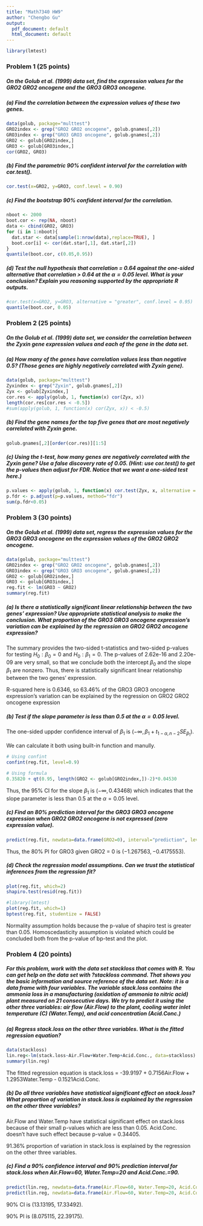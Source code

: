 ```yaml
---
title: "Math7340 HW9"
author: "Chengbo Gu"
output:
  pdf_document: default
  html_document: default
---
```


```r
library(lmtest)
```

### Problem 1 (25 points)
##### On the Golub et al. (1999) data set, find the expression values for the GRO2 GRO2 oncogene and the GRO3 GRO3 oncogene.
##### (a) Find the correlation between the expression values of these two genes.

```r
data(golub, package="multtest")
GRO2index <- grep("GRO2 GRO2 oncogene", golub.gnames[,2])
GRO3index <- grep("GRO3 GRO3 oncogene", golub.gnames[,2])
GRO2 <- golub[GRO2index,]
GRO3 <- golub[GRO3index,]
cor(GRO2, GRO3)
```

##### (b) Find the parametric 90% confident interval for the correlation with cor.test().
```r
cor.test(x=GRO2, y=GRO3, conf.level = 0.90)
```

##### (c) Find the bootstrap 90% confident interval for the correlation.
```r
nboot <- 2000 
boot.cor <- rep(NA, nboot) 
data <- cbind(GRO2, GRO3) 
for (i in 1:nboot){
  dat.star <- data[sample(1:nrow(data),replace=TRUE), ] 
  boot.cor[i] <- cor(dat.star[,1], dat.star[,2]) 
}
quantile(boot.cor, c(0.05,0.95)) 
```


##### (d) Test the null hypothesis that correlation = 0.64 against the one-sided alternative that correlation > 0.64 at the $\alpha = 0.05$ level. What is your conclusion? Explain you reasoning supported by the appropriate R outputs.
```r
#cor.test(x=GRO2, y=GRO3, alternative = "greater", conf.level = 0.95)
quantile(boot.cor, 0.05)
```


### Problem 2 (25 points)
##### On the Golub et al. (1999) data set, we consider the correlation between the Zyxin gene expression values and each of the gene in the data set.

##### (a) How many of the genes have correlation values less than negative 0.5? (Those genes are highly negatively correlated with Zyxin gene).
```r
data(golub, package="multtest")
Zyxindex <- grep("Zyxin", golub.gnames[,2])
Zyx <- golub[Zyxindex,]
cor.res <- apply(golub, 1, function(x) cor(Zyx, x)) 
length(cor.res[cor.res < -0.5])
#sum(apply(golub, 1, function(x) cor(Zyx, x)) < -0.5)
```

##### (b) Find the gene names for the top five genes that are most negatively correlated with Zyxin gene.
```r
golub.gnames[,2][order(cor.res)][1:5]
```

##### (c) Using the t-test, how many genes are negatively correlated with the Zyxin gene? Use a false discovery rate of 0.05. (Hint: use cor.test() to get the p-values then adjust for FDR. Notice that we want a one-sided test here.)
```r
p.values <- apply(golub, 1, function(x) cor.test(Zyx, x, alternative = "less")$p.value)
p.fdr <- p.adjust(p=p.values, method="fdr")
sum(p.fdr<0.05)
```

### Problem 3 (30 points)
##### On the Golub et al. (1999) data set, regress the expression values for the GRO3 GRO3 oncogene on the expression values of the GRO2 GRO2 oncogene.

```r
data(golub, package="multtest")
GRO2index <- grep("GRO2 GRO2 oncogene", golub.gnames[,2])
GRO3index <- grep("GRO3 GRO3 oncogene", golub.gnames[,2])
GRO2 <- golub[GRO2index,]
GRO3 <- golub[GRO3index,]
reg.fit <- lm(GRO3 ~ GRO2)
summary(reg.fit)
```
##### (a) Is there a statistically significant linear relationship between the two genes' expression? Use appropriate statistical analysis to make the conclusion. What proportion of the GRO3 GRO3 oncogene expression's variation can be explained by the regression on GRO2 GRO2 oncogene expression?

The summary provides the two-sided t-statistics and two-sided p-values for testing $H_{0}: \beta_{0}=0$ and $H_{0}: \beta_{1}=0$. The p-values of 2.62e-16 and 2.20e-09 are very small, so that we conclude both the intercept $\beta_{0}$ and the slope $\beta_{1}$ are nonzero. Thus, there is statistically significant linear relationship between the two genes' expression.

R-squared here is 0.6346, so 63.46% of the GRO3 GRO3 oncogene expression's variation can be explained by the regression on GRO2 GRO2 oncogene expression

##### (b) Test if the slope parameter is less than 0.5 at the $\alpha = 0.05$ level.
The one-sided uppder confidence interval of $\beta_{1}$ is $(-\infty, \beta_{1}+t_{1-\alpha,n-2}SE_{\beta_{1}})$.

We can calculate it both using built-in function and manully.


```r
# Using confint
confint(reg.fit, level=0.9)
```

```r
# Using formula
0.35820 + qt(0.95, length(GRO2 <- golub[GRO2index,])-2)*0.04530
```

Thus, the 95% CI for the slope $\beta_{1}$ is $(-\infty, 0.43468)$ which indicates that the slope parameter is less than 0.5 at the $\alpha = 0.05$ level.

##### (c) Find an 80% prediction interval for the GRO3 GRO3 oncogene expression when GRO2 GRO2 oncogene is not expressed (zero expression value).
```r
predict(reg.fit, newdata=data.frame(GRO2=0), interval="prediction", level = 0.80)
```

Thus, the 80% PI for GRO3 given GRO2 = 0 is $(-1.267563, -0.4175553)$.

##### (d) Check the regression model assumptions. Can we trust the statistical inferences from the regression fit?


```r
plot(reg.fit, which=2)
shapiro.test(resid(reg.fit))
```

```r
#library(lmtest)
plot(reg.fit, which=1)
bptest(reg.fit, studentize = FALSE)
```

Normality assumption holds because the p-value of shapiro test is greater than 0.05.
Homoscedasticity assumption is violated which could be concluded both from the p-value of bp-test and the plot.


### Problem 4 (20 points)
##### For this problem, work with the data set stackloss that comes with R. You can get help on the data set with ?stackloss command. That shows you the basic information and source reference of the data set. Note: it is a data frame with four variables. The variable stack.loss contains the ammonia loss in a manufacturing (oxidation of ammonia to nitric acid) plant measured on 21 consecutive days. We try to predict it using the other three variables: air flow (Air.Flow) to the plant, cooling water inlet temperature (C) (Water.Temp), and acid concentration (Acid.Conc.)

##### (a) Regress stack.loss on the other three variables. What is the fitted regression equation?
```r
data(stackloss)
lin.reg<-lm(stack.loss~Air.Flow+Water.Temp+Acid.Conc., data=stackloss)
summary(lin.reg)
```
The fitted regression equation is
stack.loss = -39.9197 + 0.7156Air.Flow + 1.2953Water.Temp - 0.1521Acid.Conc. 

##### (b) Do all three variables have statistical significant effect on stack.loss? What proportion of variation in stack.loss is explained by the regression on the other three variables?
Air.Flow and Water.Temp have statistical significant effect on stack.loss because of their small p-values which are less than 0.05.
Acid.Conc. doesn't have such effect because p-value = 0.34405.

91.36% proportion of variation in stack.loss is explained by the regression on the other three variables.

##### (c) Find a 90% confidence interval and 90% prediction interval for stack.loss when Air.Flow=60, Water.Temp=20 and Acid.Conc.=90.

```r
predict(lin.reg, newdata=data.frame(Air.Flow=60, Water.Temp=20, Acid.Conc.=90), interval="confidence")
predict(lin.reg, newdata=data.frame(Air.Flow=60, Water.Temp=20, Acid.Conc.=90), interval="prediction")
```

90% CI is (13.13195, 17.33492).

90% PI is (8.075115, 22.39175).